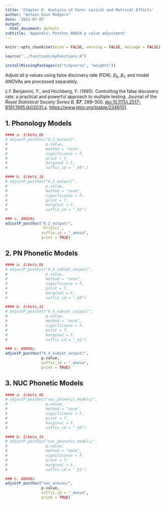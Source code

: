 ```yaml
---
title: 'Chapter 6. Analysis of Form: Lexical and Metrical Effects'
author: "Antoin Eoin Rodgers"
date: '2022-07-05'
output:
  html_document: default
subtitle: 'Appendix: Posthoc ANOVA p value adjustment'
---
```


```r
knitr::opts_chunk$set(echo = FALSE, warning = FALSE, message = FALSE)

source("../functions/myFunctions.R") 

installMissingPackages(c("tidyverse", "weights"))

```

Adjust all p values using false discovery rate (FDR). $\beta_0$, $\beta_1$, and model ANOVAs are processed separately.

c.f. Benjamini, Y., and Hochberg, Y. (1995). Controlling the false discovery rate: a practical and powerful approach to multiple testing. Journal of the *Royal Statistical Society Series B, **57***, 289--300. <doi:10.1111/j.2517-6161.1995.tb02031.x>. <https://www.jstor.org/stable/2346101>.

\newpage

## 1. Phonology Models
```r

#### a. $\beta_0$
# adjustP_posthoc("6_2_output/",
#                 p.value,
#                 method = "none",
#                 significance = F,
#                 print = T,
#                 marginal = F,
#                 suffix_id = "_b0",)
```


```r
#### b. $\beta_1$
# adjustP_posthoc("6_2_output/",
#                 p.value,
#                 method = "none",
#                 significance = F,
#                 print = T,
#                 marginal = F,
#                 suffix_id = "_b1")
```


```r
### c. ANOVAs
adjustP_posthoc("6_2_output/",
                `Pr(Chi)`,
                suffix_id = "_anova",
                print = TRUE)
```

\newpage

## 2. PN Phonetic Models

```r

#### a. $\beta_0$
# adjustP_posthoc("6_4_subset_output/",
#                 p.value,
#                 method = "none",
#                 significance = F,
#                 print = T,
#                 marginal = F,
#                 suffix_id = "_b0")
```


```r
#### b. $\beta_1$
# adjustP_posthoc("6_4_subset_output/",
#                 p.value,
#                 method = "none",
#                 significance = F,
#                 print = T,
#                 marginal = F,
#                 suffix_id = "_b1")
```


```r
### c. ANOVAs
adjustP_posthoc("6_4_subset_output/",
                p.value,
                suffix_id = "_anova",
                print = TRUE)
```

\newpage

## 3. NUC Phonetic Models


```r
#### a. $\beta_0$
# adjustP_posthoc("nuc_phonetic_models/",
#                 p.value,
#                 method = "none",
#                 significance = F,
#                 print = T,
#                 marginal = F,
#                 suffix_id = "_b0")
```


```r
#### b. $\beta_1$
# adjustP_posthoc("nuc_phonetic_models/",
#                 p.value,
#                 method = "none",
#                 significance = F,
#                 print = T,
#                 marginal = F,
#                 suffix_id = "_b1")
```


```r
### c. ANOVAs
adjustP_posthoc("nuc_anovas/",
                p.value,
                suffix_id = "_anova",
                print = TRUE)
```


